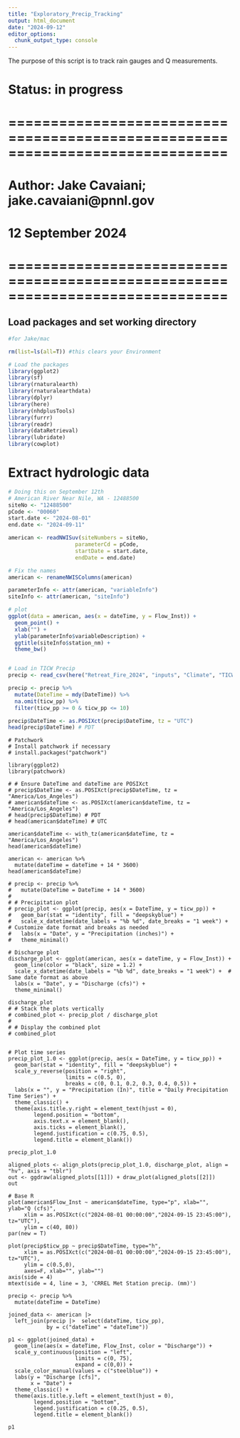 ```yaml
---
title: "Exploratory_Precip_Tracking"
output: html_document
date: "2024-09-12"
editor_options: 
  chunk_output_type: console
---
```


The purpose of this script is to track rain gauges and Q measurements.

# Status: in progress

# ==============================================================================
# Author: Jake Cavaiani; jake.cavaiani@pnnl.gov 
# 12 September 2024
# ==============================================================================

## Load packages and set working directory
```r
#for Jake/mac

rm(list=ls(all=T)) #this clears your Environment

# Load the packages
library(ggplot2)
library(sf)
library(rnaturalearth)
library(rnaturalearthdata)
library(dplyr)
library(here)
library(nhdplusTools)
library(furrr)
library(readr)
library(dataRetrieval)
library(lubridate)
library(cowplot)
```

# Extract hydrologic data
```r
# Doing this on September 12th
# American River Near Nile, WA - 12488500
siteNo <- "12488500"
pCode <- "00060"
start.date <- "2024-08-01"
end.date <- "2024-09-11"

american <- readNWISuv(siteNumbers = siteNo,
                     parameterCd = pCode,
                     startDate = start.date,
                     endDate = end.date)

# Fix the names 
american <- renameNWISColumns(american)

parameterInfo <- attr(american, "variableInfo")
siteInfo <- attr(american, "siteInfo")

# plot 
ggplot(data = american, aes(x = dateTime, y = Flow_Inst)) +
  geom_point() +
  xlab("") +
  ylab(parameterInfo$variableDescription) +
  ggtitle(siteInfo$station_nm) +
  theme_bw()


# Load in TICW Precip
precip <- read_csv(here("Retreat_Fire_2024", "inputs", "Climate", "TICW_active_precip.csv"))

precip <- precip %>% 
  mutate(DateTime = mdy(DateTime)) %>% 
  na.omit(ticw_pp) %>% 
  filter(ticw_pp >= 0 & ticw_pp <= 10)

precip$DateTime <- as.POSIXct(precip$DateTime, tz = "UTC")
head(precip$DateTime) # PDT
```

```patchwork

# Patchwork
# Install patchwork if necessary
# install.packages("patchwork")

library(ggplot2)
library(patchwork)

# # Ensure DateTime and dateTime are POSIXct
# precip$DateTime <- as.POSIXct(precip$DateTime, tz = "America/Los_Angeles")
# american$dateTime <- as.POSIXct(american$dateTime, tz = "America/Los_Angeles")
# head(precip$DateTime) # PDT
# head(american$dateTime) # UTC

american$dateTime <- with_tz(american$dateTime, tz = "America/Los_Angeles")
head(american$dateTime)

american <- american %>% 
  mutate(dateTime = dateTime + 14 * 3600)
head(american$dateTime)

# precip <- precip %>% 
#   mutate(DateTime = DateTime + 14 * 3600)
# 
# # Precipitation plot
# precip_plot <- ggplot(precip, aes(x = DateTime, y = ticw_pp)) +
#   geom_bar(stat = "identity", fill = "deepskyblue") +
#   scale_x_datetime(date_labels = "%b %d", date_breaks = "1 week") +  # Customize date format and breaks as needed
#   labs(x = "Date", y = "Precipitation (inches)") +
#   theme_minimal()

# Discharge plot
discharge_plot <- ggplot(american, aes(x = dateTime, y = Flow_Inst)) +
  geom_line(color = "black", size = 1.2) +
  scale_x_datetime(date_labels = "%b %d", date_breaks = "1 week") +  # Same date format as above
  labs(x = "Date", y = "Discharge (cfs)") +
  theme_minimal()

discharge_plot
# # Stack the plots vertically
# combined_plot <- precip_plot / discharge_plot
# 
# # Display the combined plot
# combined_plot


# Plot time series
precip_plot_1.0 <- ggplot(precip, aes(x = DateTime, y = ticw_pp)) +
  geom_bar(stat = "identity", fill = "deepskyblue") + 
  scale_y_reverse(position = "right",
                  limits = c(0.5, 0),
                  breaks = c(0, 0.1, 0.2, 0.3, 0.4, 0.5)) +
  labs(x = "", y = "Precipitation (In)", title = "Daily Precipitation Time Series") +
  theme_classic() +
  theme(axis.title.y.right = element_text(hjust = 0),
        legend.position = "bottom",
        axis.text.x = element_blank(),
        axis.ticks = element_blank(),
        legend.justification = c(0.75, 0.5),
        legend.title = element_blank())

precip_plot_1.0

```

```use
aligned_plots <- align_plots(precip_plot_1.0, discharge_plot, align = "hv", axis = "tblr")
out <- ggdraw(aligned_plots[[1]]) + draw_plot(aligned_plots[[2]])
out
```


```base

# Base R
plot(american$Flow_Inst ~ american$dateTime, type="p", xlab="", ylab="Q (cfs)",
     xlim = as.POSIXct(c("2024-08-01 00:00:00","2024-09-15 23:45:00"), tz="UTC"),
     ylim = c(40, 80))
par(new = T)

plot(precip$ticw_pp ~ precip$DateTime, type="h",
     xlim = as.POSIXct(c("2024-08-01 00:00:00","2024-09-15 23:45:00"), tz="UTC"),
     ylim = c(0.5,0), 
     axes=F, xlab="", ylab="")
axis(side = 4)
mtext(side = 4, line = 3, 'CRREL Met Station precip. (mm)') 
```





```Katie
precip <- precip %>% 
  mutate(dateTime = DateTime)

joined_data <- american |> 
  left_join(precip |>  select(dateTime, ticw_pp), 
            by = c("dateTime" = "dateTime"))

p1 <- ggplot(joined_data) +
  geom_line(aes(x = dateTime, Flow_Inst, color = "Discharge")) +
  scale_y_continuous(position = "left",
                     limits = c(0, 75),
                     expand = c(0,0)) +
  scale_color_manual(values = c("steelblue")) +
  labs(y = "Discharge [cfs]",
       x = "Date") +
  theme_classic() +
  theme(axis.title.y.left = element_text(hjust = 0),
        legend.position = "bottom",
        legend.justification = c(0.25, 0.5),
        legend.title = element_blank())

p1


```






